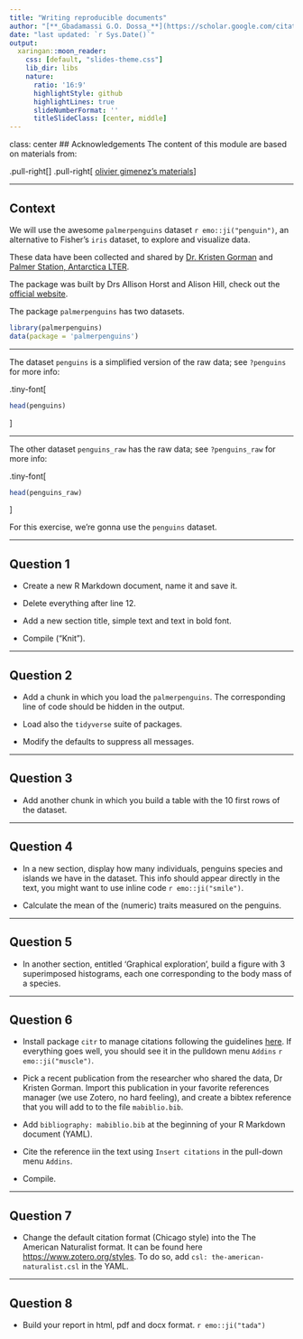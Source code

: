 ```yaml
---
title: "Writing reproducible documents"
author: "[**_Gbadamassi G.O. Dossa_**](https://scholar.google.com/citations?user=w20AkZcAAAAJ&hl=en)"
date: "last updated: `r Sys.Date()`"
output:
  xaringan::moon_reader:
    css: [default, "slides-theme.css"]
    lib_dir: libs
    nature:
      ratio: '16:9'
      highlightStyle: github
      highlightLines: true
      slideNumberFormat: ''
      titleSlideClass: [center, middle]
---
```


class: center
## Acknowledgements
The content of this module are based on materials from:

.pull-right[
]
.pull-right[
[olivier gimenez's materials](https://oliviergimenez.github.io/)
]

---


## Context

We will use the awesome `palmerpenguins` dataset `r emo::ji("penguin")`, an alternative to Fisher's `iris` dataset, to explore and visualize data.

These data have been collected and shared by [Dr. Kristen Gorman](https://www.uaf.edu/cfos/people/faculty/detail/kristen-gorman.php) and [Palmer Station, Antarctica LTER](https://pal.lternet.edu/). 

The package was built by Drs Allison Horst and Alison Hill, check out the [official website](https://allisonhorst.github.io/palmerpenguins/). 

The package `palmerpenguins` has two datasets. 

```r
library(palmerpenguins)
data(package = 'palmerpenguins')
``` 

---

The dataset `penguins` is a simplified version of the raw data; see `?penguins` for more info: 

.tiny-font[
```r
head(penguins)
```
]

---

The other dataset `penguins_raw` has the raw data; see `?penguins_raw` for more info: 

.tiny-font[
```r
head(penguins_raw)
```
]

For this exercise, we're gonna use the `penguins` dataset. 


---

## Question 1

* Create a new R Markdown document, name it and save it.   

* Delete everything after line 12.   

* Add a new section title, simple text and text in bold font.   
  
* Compile ("Knit").    


---

## Question 2


* Add a chunk in which you load the `palmerpenguins`. The corresponding line of code should be hidden in the output.    

* Load also the `tidyverse` suite of packages.   

* Modify the defaults to suppress all messages.   


---

## Question 3

* Add another chunk in which you build a table with the 10 first rows of the dataset.    


---

## Question 4

* In a new section, display how many individuals, penguins species and islands we have in the dataset. This info should appear directly in the text, you might want to use inline code `r emo::ji("smile")`.    

* Calculate the mean of the (numeric) traits measured on the penguins.    

---

## Question 5

* In another section, entitled 'Graphical exploration', build a figure with 3 superimposed histograms, each one corresponding to the body mass of a species.    

---

## Question 6

* Install package `citr` to manage citations following the guidelines [here](https://github.com/crsh/citr). If everything goes well, you should see it in the pulldown menu `Addins` `r emo::ji("muscle")`.   

* Pick a recent publication from the researcher who shared the data, Dr Kristen Gorman. Import this publication in your favorite references manager (we use Zotero, no hard feeling), and create a bibtex reference that you will add to to the file `mabiblio.bib`.   

* Add `bibliography: mabiblio.bib` at the beginning of your R Markdown document (YAML).   

* Cite the reference iin the text using `Insert citations` in the pull-down menu `Addins`.   

* Compile.   

---

## Question 7

* Change the default citation format (Chicago style) into the The American Naturalist format. It can be found here  <https://www.zotero.org/styles>. To do so, add `csl: the-american-naturalist.csl` in the YAML.   

---

## Question 8

* Build your report in html, pdf and docx format. `r emo::ji("tada")`    
